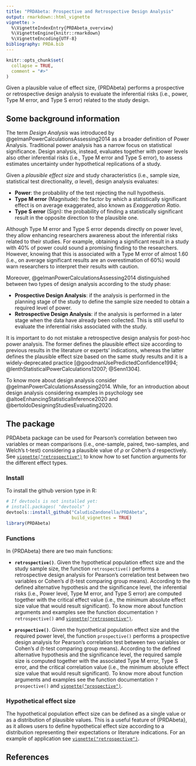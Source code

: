 ```yaml
---
title: "PRDAbeta: Prospective and Retrospective Design Analysis"
output: rmarkdown::html_vignette
vignette: >
  %\VignetteIndexEntry{PRDAbeta_overview}
  %\VignetteEngine{knitr::rmarkdown}
  %\VignetteEncoding{UTF-8}
bibliography: PRDA.bib
---
```


```r
knitr::opts_chunk$set(
  collapse = TRUE,
  comment = "#>"
)
```


Given a plausible value of effect size, {PRDAbeta} performs a prospective or retrospective design analysis to evaluate the inferential risks (i.e., power, Type M error, and Type S error) related to the study design.

## Some background information

The term *Design Analysis* was introduced by @gelmanPowerCalculationsAssessing2014 as a broader definition of Power Analysis. Traditional power analysis has a narrow focus on statistical significance. Design analysis, instead, evaluates together with power levels also other inferential risks (i.e., Type M error and Type S error), to assess estimates uncertainty under hypothetical replications of a study.

Given a *plausible effect size* and study characteristics (i.e., sample size, statistical test directionality, $\alpha$ level), design analysis evaluates:

- **Power**: the probability of the test rejecting the null hypothesis.
- **Type M error** (Magnitude): the factor by which a statistically significant effect is on average exaggerated, also known as *Exaggeration Ratio*.
- **Type S error** (Sign): the probability of finding a statistically significant result in the opposite direction to the plausible one.

Although Type M error and Type S error depends directly on power level, they allow enhancing researchers awareness about the inferential risks related to their studies. For example, obtaining a  significant result in a study with 40% of power could sound a promising finding to the researchers. However, knowing that this is associated with a Type M error of almost 1.60 (i.e., on average significant results are an overestimation of 60%) would warn researchers to interpret their results with caution.

Moreover, @gelmanPowerCalculationsAssessing2014 distinguished between two types of design analysis according to the study phase:

- **Prospective Design Analysis**: if the analysis is performed in the planning stage of the study to define the sample size needed to obtain a required level of power.
- **Retrospective Design Analysis**: if the analysis is performed in a later stage when the data have already been collected. This is still useful to evaluate the inferential risks associated with the study.

It is important to do not mistake a retrospective design analysis for post-hoc power analysis. The former defines the plausible effect size according to previous results in the literature or experts' indications, whereas the latter defines the plausible effect size based on the same study results and it is a widely-deprecated practice [@goodmanUsePredictedConfidence1994; @lenthStatisticalPowerCalculations12007; @Senn1304].

To know more about design analysis consider @gelmanPowerCalculationsAssessing2014. While, for an introduction about design analysis considering examples in psychology see @altoeEnhancingStatisticalInference2020 and  @bertoldoDesigningStudiesEvaluating2020.

## The package

PRDAbeta package can be used for Pearson's correlation between two variables or mean comparisons (i.e., one-sample, paired, two-samples, and Welch's t-test) considering a plausible value of $\rho$ or Cohen's *d* respectively. See [`vignette("retrospective")`](retrospective.html) to know how to set function arguments for the different effect types. 

### Install

To install the github version type in R:

```r
# If devtools is not installed yet: 
# install.packages( "devtools" )  
devtools::install_github("CaludioZandonella/PRDAbeta",
                         build_vignettes = TRUE)
library(PRDAbeta)
```

### Functions

In {PRDAbeta} there are two main functions:

- **`retrospective()`**.
Given the hypothetical population effect size and the study sample size, the function `retrospective()` performs a retrospective design analysis for Pearson's correlation test between two variables or Cohen's *d* (t-test comparing group means). According to the defined alternative hypothesis and the significance level, the inferential risks (i.e., Power level, Type M error, and Type S error) are computed together with the critical effect value (i.e., the minimum absolute effect size value that would result significant). To know more about function arguments and examples see the function documentation `?retrospective()` and  [`vignette("retrospective")`](retrospective.html).

- **`prospective()`**.
Given the hypothetical population effect size and the required power level, the function `prospective()` performs a prospective design analysis for Pearson's correlation test between two variables or Cohen's *d* (t-test comparing group means). According to the defined alternative hypothesis and the significance level, the required sample size is computed together with the associated Type M error, Type S error, and the critical correlation value (i.e., the minimum absolute effect size value that would result significant).  To know more about function arguments and examples see the function documentation `?prospective()` and [`vignette("prospective")`](prospective.html).

### Hypothetical effect size

The hypothetical population effect size can be defined as a single value or as a distribution of plausible values. This is a useful feature of {PRDAbeta}, as it allows users to define hypothetical effect size according to a distribution representing their expectations or literature indications. For an example of application see [`vignette("retrospective")`](retrospective.html).

## References



